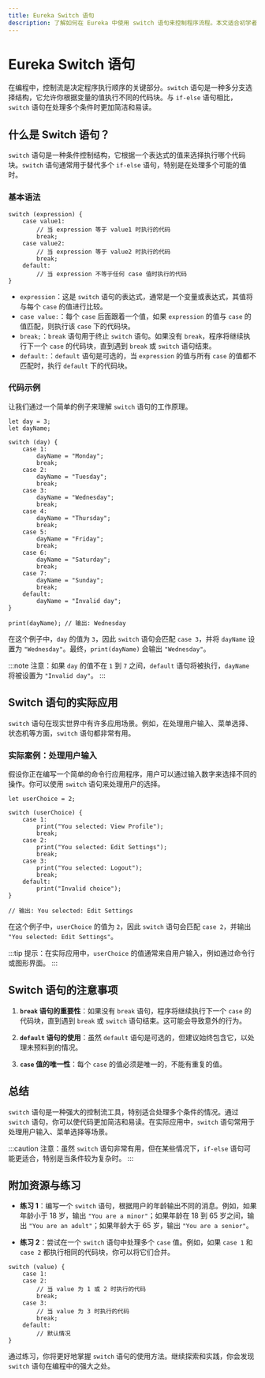 ```yaml
---
title: Eureka Switch 语句
description: 了解如何在 Eureka 中使用 switch 语句来控制程序流程。本文适合初学者，包含代码示例、实际案例和总结。
---
```


# Eureka Switch 语句

在编程中，控制流是决定程序执行顺序的关键部分。`switch` 语句是一种多分支选择结构，它允许你根据变量的值执行不同的代码块。与 `if-else` 语句相比，`switch` 语句在处理多个条件时更加简洁和易读。

## 什么是 Switch 语句？

`switch` 语句是一种条件控制结构，它根据一个表达式的值来选择执行哪个代码块。`switch` 语句通常用于替代多个 `if-else` 语句，特别是在处理多个可能的值时。

### 基本语法

```eureka
switch (expression) {
    case value1:
        // 当 expression 等于 value1 时执行的代码
        break;
    case value2:
        // 当 expression 等于 value2 时执行的代码
        break;
    default:
        // 当 expression 不等于任何 case 值时执行的代码
}
```

- `expression`：这是 `switch` 语句的表达式，通常是一个变量或表达式，其值将与每个 `case` 的值进行比较。
- `case value:`：每个 `case` 后面跟着一个值，如果 `expression` 的值与 `case` 的值匹配，则执行该 `case` 下的代码块。
- `break;`：`break` 语句用于终止 `switch` 语句。如果没有 `break`，程序将继续执行下一个 `case` 的代码块，直到遇到 `break` 或 `switch` 语句结束。
- `default:`：`default` 语句是可选的，当 `expression` 的值与所有 `case` 的值都不匹配时，执行 `default` 下的代码块。

### 代码示例

让我们通过一个简单的例子来理解 `switch` 语句的工作原理。

```eureka
let day = 3;
let dayName;

switch (day) {
    case 1:
        dayName = "Monday";
        break;
    case 2:
        dayName = "Tuesday";
        break;
    case 3:
        dayName = "Wednesday";
        break;
    case 4:
        dayName = "Thursday";
        break;
    case 5:
        dayName = "Friday";
        break;
    case 6:
        dayName = "Saturday";
        break;
    case 7:
        dayName = "Sunday";
        break;
    default:
        dayName = "Invalid day";
}

print(dayName); // 输出: Wednesday
```

在这个例子中，`day` 的值为 `3`，因此 `switch` 语句会匹配 `case 3`，并将 `dayName` 设置为 `"Wednesday"`。最终，`print(dayName)` 会输出 `"Wednesday"`。

:::note
注意：如果 `day` 的值不在 `1` 到 `7` 之间，`default` 语句将被执行，`dayName` 将被设置为 `"Invalid day"`。
:::

## Switch 语句的实际应用

`switch` 语句在现实世界中有许多应用场景。例如，在处理用户输入、菜单选择、状态机等方面，`switch` 语句都非常有用。

### 实际案例：处理用户输入

假设你正在编写一个简单的命令行应用程序，用户可以通过输入数字来选择不同的操作。你可以使用 `switch` 语句来处理用户的选择。

```eureka
let userChoice = 2;

switch (userChoice) {
    case 1:
        print("You selected: View Profile");
        break;
    case 2:
        print("You selected: Edit Settings");
        break;
    case 3:
        print("You selected: Logout");
        break;
    default:
        print("Invalid choice");
}

// 输出: You selected: Edit Settings
```

在这个例子中，`userChoice` 的值为 `2`，因此 `switch` 语句会匹配 `case 2`，并输出 `"You selected: Edit Settings"`。

:::tip
提示：在实际应用中，`userChoice` 的值通常来自用户输入，例如通过命令行或图形界面。
:::

## Switch 语句的注意事项

1. **`break` 语句的重要性**：如果没有 `break` 语句，程序将继续执行下一个 `case` 的代码块，直到遇到 `break` 或 `switch` 语句结束。这可能会导致意外的行为。

2. **`default` 语句的使用**：虽然 `default` 语句是可选的，但建议始终包含它，以处理未预料到的情况。

3. **`case` 值的唯一性**：每个 `case` 的值必须是唯一的，不能有重复的值。

## 总结

`switch` 语句是一种强大的控制流工具，特别适合处理多个条件的情况。通过 `switch` 语句，你可以使代码更加简洁和易读。在实际应用中，`switch` 语句常用于处理用户输入、菜单选择等场景。

:::caution
注意：虽然 `switch` 语句非常有用，但在某些情况下，`if-else` 语句可能更适合，特别是当条件较为复杂时。
:::

## 附加资源与练习

- **练习 1**：编写一个 `switch` 语句，根据用户的年龄输出不同的消息。例如，如果年龄小于 18 岁，输出 `"You are a minor"`；如果年龄在 18 到 65 岁之间，输出 `"You are an adult"`；如果年龄大于 65 岁，输出 `"You are a senior"`。

- **练习 2**：尝试在一个 `switch` 语句中处理多个 `case` 值。例如，如果 `case 1` 和 `case 2` 都执行相同的代码块，你可以将它们合并。

```eureka
switch (value) {
    case 1:
    case 2:
        // 当 value 为 1 或 2 时执行的代码
        break;
    case 3:
        // 当 value 为 3 时执行的代码
        break;
    default:
        // 默认情况
}
```

通过练习，你将更好地掌握 `switch` 语句的使用方法。继续探索和实践，你会发现 `switch` 语句在编程中的强大之处。